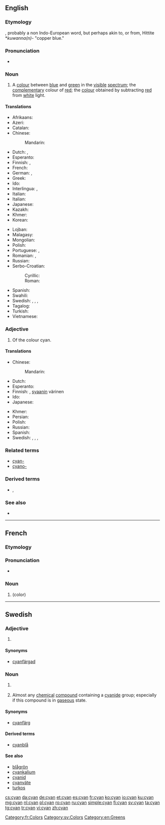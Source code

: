 {{also|Cyan|cyan-}}
==English==
{{wikipedia}}

===Etymology===
{{etyl|grc|en}} {{term|κύανος|tr=kyanos|lang=grc||dark blue, dark blue enamel, lapis lazuli}}, probably a non Indo-European word, but perhaps akin to, or from, Hittite *''kuwanna(n)-'' "copper blue."

===Pronunciation===
* {{IPA|/ˈsaɪ.æn/|/ˈsaɪ.ən/|lang=en}}

===Noun===
{{en-noun|-|s}}

# A [[colour]] between [[blue]] and [[green]] in the [[visible]] [[spectrum]]; the [[complementary]] colour of [[red]]; the [[colour]] obtained by subtracting [[red]] from [[white]] light.
#: {{color panel|00FFFF}}

====Translations====
{{trans-top|a colour between blue and green}}
* Afrikaans: {{t|af|siaan}}
* Azeri: {{t+|az|mavi}}
* Catalan: {{t|ca|cian|m}}
* Chinese:
*: Mandarin: {{t+|cmn|青色|tr=qīngsè|sc=Hani}}
* Dutch: {{t+|nl|cyaan|n}}, {{t|nl|appelblauwzeegroen|n}}
* Esperanto: {{t|eo|ciankoloro}}
* Finnish: {{t+|fi|sinivihreä}}, {{t+|fi|syaani}}
* French: {{t+|fr|cyan|m}}
* German: {{t+|de|Aquamarin|n}}, {{t|de|Zyan|n}}
* Greek: {{t+|el|κυανός|m|tr=kyanós}}
* Ido: {{t+|io|ciana}}
* Interlingua: {{t|ia|cyano}}, {{t|ia|cyano blau}}
* Italian: {{t|it|ciano|m}}
* Italian: {{t|it|cyan|m}}
* Japanese: {{t|ja|シアン|tr=shian}}
* Kazakh: {{t|kk|циан|sc=Cyrl}}
* Khmer: {{t|km|និលហរិត|tr=nil hak rit|sc=Khmr}}
* Korean: {{t|ko|청록색|tr=cheonglogsaek|sc=Kore}}
{{trans-mid}}
* Lojban: {{t|jbo|cicna}}
* Malagasy: {{t|mg|ohatra tsy ampy}}
* Mongolian: {{t|mn|шар хөх өнгө|tr=shar qöq öngö|sc=Cyrl}}
* Polish: {{t+|pl|turkus|m}}
* Portuguese: {{t+|pt|turquesa|f}}, {{t+|pt|ciano|m}}
* Romanian: {{t+|ro|azur|m}}, {{t+|ro|cyan|n}}
* Russian: {{t+|ru|голубой|tr=golubój|m}}
* Serbo-Croatian:
*: Cyrillic: {{t|sh|тиркизна|f}}
*: Roman: {{t|sh|tirkizna|f}}
* Spanish: {{t+|es|cian|m}}
* Swahili: {{t|sw|cyan}}
* Swedish: {{t+|sv|cyan}}, {{t|sv|cyanfärg}}, {{t+|sv|turkos}}, {{t|sv|turkosfärg}}
* Tagalog: {{t|tl|siyano|sc=Cyrl}}
* Turkish: {{t+|tr|camgöbeği|sc=Cyrl}}
* Vietnamese: {{t+|vi|xanh lơ|sc=Cyrl}}
{{trans-bottom}}

===Adjective===
{{en-adj}}

# Of the colour cyan.

====Translations====
{{trans-top|of the colour cyan}}
* Chinese:
*: Mandarin: {{t+|cmn|青色|alt=青色的|tr=qīngsè de|sc=Hani}}
* Dutch: {{t|nl|cyaankleurig}}
* Esperanto: {{t|eo|ciankolora}}
* Finnish: {{t+|fi|sinivihreä}}, [[syaani]]n värinen
* Ido: {{t+|io|ciana}}
* Japanese: {{t|ja|シアン色の|tr=shian’iro no}}
{{trans-mid}}
* Khmer: {{t|km|និលហរិត|tr=nil hak rit|sc=Khmr}}
* Persian: {{t|fa|سبزآبی|sc=fa-Arab}}
* Polish: {{t+|pl|turkusowy}}
* Russian: {{t+|ru|голубой|tr=golubój}}
* Spanish: {{t+|es|cian}}
* Swedish: {{t+|sv|cyan}}, {{t|sv|cyanfärgad}}, {{t+|sv|turkos}}, {{t|sv|turkosfärgad}}
{{trans-bottom}}

===Related terms===
* [[cyan-]]
* [[cyano-]]

===Derived terms===
* {{l|en|haemocyanin}}, {{l|en|hemocyanin}}

===See also===
* {{list:blues/en}}

----

==French==

===Etymology===
{{etyl|grc|fr}} {{term|κύανος|tr=kyanos|lang=grc}}

===Pronunciation===
* {{IPA|/sjɑ̃/|lang=fr}}

===Noun===
{{fr-noun|m}}

# {{l|en|cyan}} (color)

[[Category:fr:Colors]]

----

==Swedish==

===Adjective===
{{head|sv|adjective}}

# {{l|en|cyan}} {{gloss|colour}}

====Synonyms====
* [[cyanfärgad]]

===Noun===
{{head|sv|noun}}

# {{l|en|cyan}} {{qualifier|colour}}
# {{context|colloquial|lang=sv}} Almost any [[chemical]] [[compound]] containing a [[cyanide]] group; especially if this compound is in [[gaseous]] state.

====Synonyms====
* {{sense|colour}} [[cyanfärg]]

====Derived terms====
* [[cyanblå]]

====See also====
* [[blågrön]]
* [[cyankalium]]
* [[cyanid]]
* [[cyanväte]]
* [[turkos]]

[[Category:sv:Colors]]
[[Category:en:Greens]]

[[cs:cyan]]
[[da:cyan]]
[[de:cyan]]
[[et:cyan]]
[[es:cyan]]
[[fr:cyan]]
[[ko:cyan]]
[[io:cyan]]
[[ku:cyan]]
[[mg:cyan]]
[[nl:cyan]]
[[pl:cyan]]
[[ro:cyan]]
[[ru:cyan]]
[[simple:cyan]]
[[fi:cyan]]
[[sv:cyan]]
[[ta:cyan]]
[[tg:cyan]]
[[tr:cyan]]
[[vi:cyan]]
[[zh:cyan]]